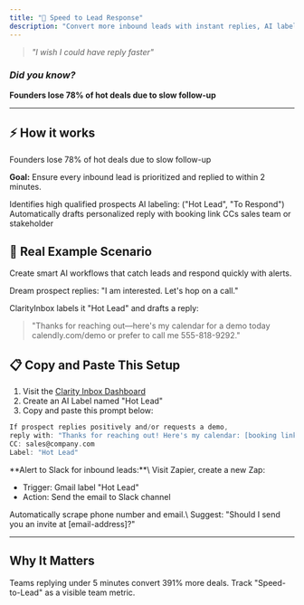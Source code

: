```yaml
---
title: "🚀 Speed to Lead Response"
description: "Convert more inbound leads with instant replies, AI labeling, and automated booking."
---
```


> _"I wish I could have reply faster"_

### _Did you know?_

**Founders lose 78% of hot deals due to slow follow-up**

---

## ⚡️ How it works

<Update label="Did you know?">
  Founders lose 78% of hot deals due to slow follow-up
</Update>

**Goal:** Ensure every inbound lead is prioritized and replied to within 2 minutes.

<Steps>
  <Step title="First Step">
    Identifies high qualified prospects
  </Step>
  <Step title="Second Step">
    AI labeling: ("Hot Lead", "To Respond")
  </Step>
  <Step title="Third Step">
    Automatically drafts personalized reply with booking link
  </Step>
  <Step title="Fourth Step">
    CCs sales team or stakeholder
  </Step>
</Steps>

## 🔮 Real Example Scenario

Create smart AI workflows that catch leads and respond quickly with alerts.

Dream prospect replies: "I am interested. Let's hop on a call."

ClarityInbox labels it "Hot Lead" and drafts a reply:

> "Thanks for reaching out—here's my calendar for a demo today calendly.com/demo or prefer to call me 555-818-9292."

## 📋 Copy and Paste This Setup

1. Visit the [Clarity Inbox Dashboard](https://app.clarityinbox.com/dashboard)
2. Create an AI Label named "Hot Lead"
3. Copy and paste this prompt below:

<CodeGroup>

```c Copy & Edit Prompt
If prospect replies positively and/or requests a demo,
reply with: "Thanks for reaching out! Here's my calendar: [booking link] or feel free to call me XXX-XXX-XXXX."
CC: sales@company.com
Label: "Hot Lead"
```

</CodeGroup>

<Accordion title="Advanced: Alerts to Slack">
  **Alert to Slack for inbound leads:**\
  Visit Zapier, create a new Zap:

  - Trigger: Gmail label "Hot Lead"
  - Action: Send the email to Slack channel
</Accordion>

<Accordion title="Future Enhancement">
  Automatically scrape phone number and email.\
  Suggest: "Should I send you an invite at [email-address]?"
</Accordion>

---

## Why It Matters

Teams replying under 5 minutes convert 391% more deals. Track "Speed-to-Lead" as a visible team metric.